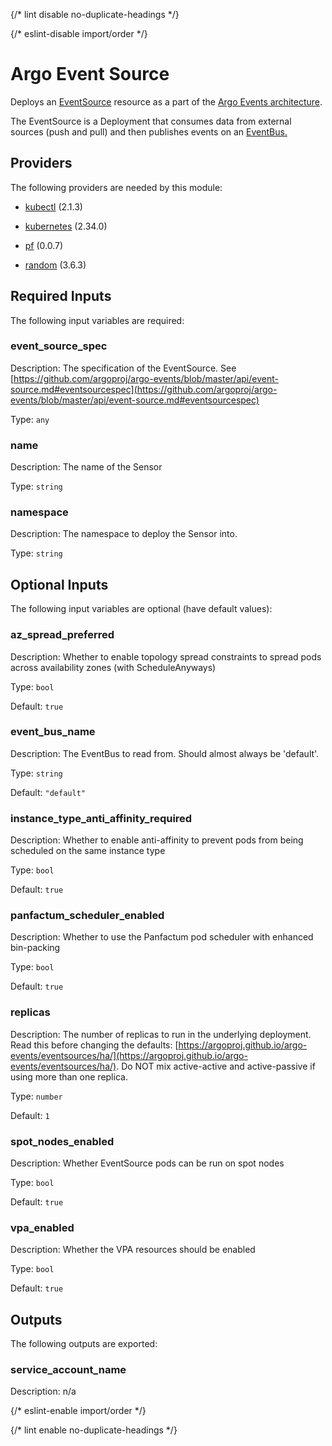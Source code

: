 
{/* lint disable no-duplicate-headings */}

{/* eslint-disable import/order */}

<ModuleHeader name="kube_argo_event_source" sourceHref="https://github.com/Panfactum/stack/tree/__PANFACTUM_VERSION_MAIN__/packages/infrastructure/kube_argo_event_source" status="beta" type="submodule" />

# Argo Event Source

Deploys an [EventSource](https://argoproj.github.io/argo-events/concepts/event_source/)
resource as a part of the
[Argo Events architecture](https://argoproj.github.io/argo-events/concepts/architecture/).

The EventSource is a Deployment that consumes data
from external sources (push and pull) and then publishes events on an
[EventBus.](https://argoproj.github.io/argo-events/concepts/eventbus/)

## Providers

The following providers are needed by this module:

* [kubectl](https://registry.terraform.io/providers/alekc/kubectl/2.1.3/docs) (2.1.3)

* [kubernetes](https://registry.terraform.io/providers/hashicorp/kubernetes/2.34.0/docs) (2.34.0)

* [pf](https://registry.terraform.io/providers/panfactum/pf/0.0.7/docs) (0.0.7)

* [random](https://registry.terraform.io/providers/hashicorp/random/3.6.3/docs) (3.6.3)

## Required Inputs

The following input variables are required:

### event\_source\_spec

Description: The specification of the EventSource. See [https://github.com/argoproj/argo-events/blob/master/api/event-source.md#eventsourcespec](https://github.com/argoproj/argo-events/blob/master/api/event-source.md#eventsourcespec)

Type: `any`

### name

Description: The name of the Sensor

Type: `string`

### namespace

Description: The namespace to deploy the Sensor into.

Type: `string`

## Optional Inputs

The following input variables are optional (have default values):

### az\_spread\_preferred

Description: Whether to enable topology spread constraints to spread pods across availability zones (with ScheduleAnyways)

Type: `bool`

Default: `true`

### event\_bus\_name

Description: The EventBus to read from. Should almost always be 'default'.

Type: `string`

Default: `"default"`

### instance\_type\_anti\_affinity\_required

Description: Whether to enable anti-affinity to prevent pods from being scheduled on the same instance type

Type: `bool`

Default: `true`

### panfactum\_scheduler\_enabled

Description: Whether to use the Panfactum pod scheduler with enhanced bin-packing

Type: `bool`

Default: `true`

### replicas

Description: The number of replicas to run in the underlying deployment. Read this before changing the defaults: [https://argoproj.github.io/argo-events/eventsources/ha/](https://argoproj.github.io/argo-events/eventsources/ha/). Do NOT mix active-active and active-passive if using more than one replica.

Type: `number`

Default: `1`

### spot\_nodes\_enabled

Description: Whether EventSource pods can be run on spot nodes

Type: `bool`

Default: `true`

### vpa\_enabled

Description: Whether the VPA resources should be enabled

Type: `bool`

Default: `true`

## Outputs

The following outputs are exported:

### service\_account\_name

Description: n/a

{/* eslint-enable import/order */}

{/* lint enable no-duplicate-headings */}
